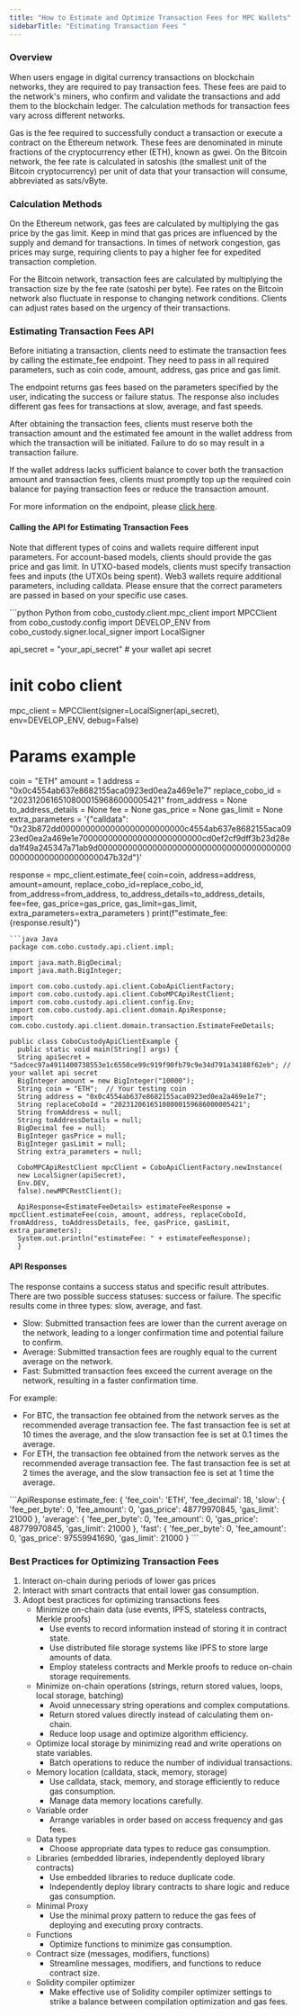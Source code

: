 ```yaml
---
title: "How to Estimate and Optimize Transaction Fees for MPC Wallets"
sidebarTitle: "Estimating Transaction Fees "
---
```

### Overview

When users engage in digital currency transactions on blockchain networks, they are required to pay transaction fees. These fees are paid to the network's miners, who confirm and validate the transactions and add them to the blockchain ledger. The calculation methods for transaction fees vary across different networks.

Gas is the fee required to successfully conduct a transaction or execute a contract on the Ethereum network. These fees are denominated in minute fractions of the cryptocurrency ether (ETH), known as gwei. On the Bitcoin network, the fee rate is calculated in satoshis (the smallest unit of the Bitcoin cryptocurrency) per unit of data that your transaction will consume, abbreviated as sats/vByte.

### Calculation Methods

On the Ethereum network, gas fees are calculated by multiplying the gas price by the gas limit. Keep in mind that gas prices are influenced by the supply and demand for transactions. In times of network congestion, gas prices may surge, requiring clients to pay a higher fee for expedited transaction completion.

For the Bitcoin network, transaction fees are calculated by multiplying the transaction size by the fee rate (satoshi per byte). Fee rates on the Bitcoin network also fluctuate in response to changing network conditions. Clients can adjust rates based on the urgency of their transactions.

### Estimating Transaction Fees API

Before initiating a transaction, clients need to estimate the transaction fees by calling the estimate_fee endpoint. They need to pass in all required parameters, such as coin code, amount, address, gas price and gas limit.

The endpoint returns gas fees based on the parameters specified by the user, indicating the success or failure status. The response also includes different gas fees for transactions at slow, average, and fast speeds.

After obtaining the transaction fees, clients must reserve both the transaction amount and the estimated fee amount in the wallet address from which the transaction will be initiated. Failure to do so may result in a transaction failure.

If the wallet address lacks sufficient balance to cover both the transaction amount and transaction fees, clients must promptly top up the required coin balance for paying transaction fees or reduce the transaction amount.

For more information on the endpoint, please [click here](/api-references/mpc-wallet/mpc_estimate_fee).

#### Calling the API for Estimating Transaction Fees

Note that different types of coins and wallets require different input parameters. For account-based models, clients should provide the gas price and gas limit. In UTXO-based models, clients must specify transaction fees and inputs (the UTXOs being spent). Web3 wallets require additional parameters, including calldata. Please ensure that the correct parameters are passed in based on your specific use cases.

<CodeGroup>
```python Python
from cobo_custody.client.mpc_client import MPCClient
from cobo_custody.config import DEVELOP_ENV
from cobo_custody.signer.local_signer import LocalSigner

api_secret = "your_api_secret"  # your wallet api secret

# init cobo client
mpc_client = MPCClient(signer=LocalSigner(api_secret), env=DEVELOP_ENV, debug=False)

# Params example
coin = "ETH"
amount = 1
address = "0x0c4554ab637e8682155aca0923ed0ea2a469e1e7"
replace_cobo_id = "20231206165108000159686000005421"
from_address = None
to_address_details = None
fee = None
gas_price = None
gas_limit = None
extra_parameters = '{"calldata": "0x23b872dd0000000000000000000000000c4554ab637e8682155aca0923ed0ea2a469e1e7000000000000000000000000cd0ef2cf9dff3b23d28eda1f49a245347a71ab9d000000000000000000000000000000000000000000000000000000000047b32d"}'

response = mpc_client.estimate_fee(
   coin=coin,
   address=address,
   amount=amount,
   replace_cobo_id=replace_cobo_id,
   from_address=from_address,
   to_address_details=to_address_details,
   fee=fee,
   gas_price=gas_price,
   gas_limit=gas_limit,
   extra_parameters=extra_parameters
)
print(f"estimate_fee: {response.result}")

```
```java Java
package com.cobo.custody.api.client.impl;

import java.math.BigDecimal;
import java.math.BigInteger;

import com.cobo.custody.api.client.CoboApiClientFactory;
import com.cobo.custody.api.client.CoboMPCApiRestClient;
import com.cobo.custody.api.client.config.Env;
import com.cobo.custody.api.client.domain.ApiResponse;
import com.cobo.custody.api.client.domain.transaction.EstimateFeeDetails;

public class CobоCustodyApiClientExample {
  public static void main(String[] args) {
  String apiSecret = "5adcec97a4911400738553e1c6550ce99c919f90fb79c9e34d791a34188f62eb"; // your wallet api secret
  BigInteger amount = new BigInteger("10000");
  String coin = "ETH";  // Your testing coin
  String address = "0x0c4554ab637e8682155aca0923ed0ea2a469e1e7";
  String replaceCoboId = "20231206165108000159686000005421";
  String fromAddress = null;
  String toAddressDetails = null;
  BigDecimal fee = null;
  BigInteger gasPrice = null;
  BigInteger gasLimit = null;
  String extra_parameters = null;

  CoboMPCApiRestClient mpcClient = CoboApiClientFactory.newInstance(
  new LocalSigner(apiSecret),
  Env.DEV,
  false).newMPCRestClient();

  ApiResponse<EstimateFeeDetails> estimateFeeResponse = mpcClient.estimateFee(coin, amount, address, replaceCoboId, fromAddress, toAddressDetails, fee, gasPrice, gasLimit, extra_parameters);
  System.out.println("estimateFee: " + estimateFeeResponse);
  }
```
</CodeGroup>

#### API Responses

The response contains a success status and specific result attributes. There are two possible success statuses: success or failure. The specific results come in three types: slow, average, and fast.

- Slow: Submitted transaction fees are lower than the current average on the network, leading to a longer confirmation time and potential failure to confirm.
- Average: Submitted transaction fees are roughly equal to the current average on the network.
- Fast: Submitted transaction fees exceed the current average on the network, resulting in a faster confirmation time.

For example:

- For BTC, the transaction fee obtained from the network serves as the recommended average transaction fee. The fast transaction fee is set at 10 times the average, and the slow transaction fee is set at 0.1 times the average.
- For ETH, the transaction fee obtained from the network serves as the recommended average transaction fee. The fast transaction fee is set at 2 times the average, and the slow transaction fee is set at 1 time the average.

<CodeGroup>
```ApiResponse
estimate_fee: {
	'fee_coin': 'ETH',
	'fee_decimal': 18,
	'slow': {
		'fee_per_byte': 0,
		'fee_amount': 0,
		'gas_price': 48779970845,
		'gas_limit': 21000
	},
	'average': {
		'fee_per_byte': 0,
		'fee_amount': 0,
		'gas_price': 48779970845,
		'gas_limit': 21000
	},
	'fast': {
		'fee_per_byte': 0,
		'fee_amount': 0,
		'gas_price': 97559941690,
		'gas_limit': 21000
	}
```
</CodeGroup>


### Best Practices for Optimizing Transaction Fees

1. Interact on-chain during periods of lower gas prices
2. Interact with smart contracts that entail lower gas consumption.
3. Adopt best practices for optimizing transactions fees
    - Minimize on-chain data (use events, IPFS, stateless contracts, Merkle proofs)
        - Use events to record information instead of storing it in contract state.
        - Use distributed file storage systems like IPFS to store large amounts of data.
        - Employ stateless contracts and Merkle proofs to reduce on-chain storage requirements.
    - Minimize on-chain operations (strings, return stored values, loops, local storage, batching)
        - Avoid unnecessary string operations and complex computations.
        - Return stored values directly instead of calculating them on-chain.
        - Reduce loop usage and optimize algorithm efficiency.
    - Optimize local storage by minimizing read and write operations on state variables.
        - Batch operations to reduce the number of individual transactions.
    - Memory location (calldata, stack, memory, storage)
        - Use calldata, stack, memory, and storage efficiently to reduce gas consumption.
        - Manage data memory locations carefully.
    - Variable order
        - Arrange variables in order based on access frequency and gas fees.
    - Data types
        - Choose appropriate data types to reduce gas consumption.
    - Libraries (embedded libraries, independently deployed library contracts)
        - Use embedded libraries to reduce duplicate code.
        - Independently deploy library contracts to share logic and reduce gas consumption.
    - Minimal Proxy
        - Use the minimal proxy pattern to reduce the gas fees of deploying and executing proxy contracts.
    - Functions
        - Optimize functions to minimize gas consumption.
    - Contract size (messages, modifiers, functions)
        - Streamline messages, modifiers, and functions to reduce contract size.
    - Solidity compiler optimizer
        - Make effective use of Solidity compiler optimizer settings to strike a balance between compilation optimization and gas fees.
